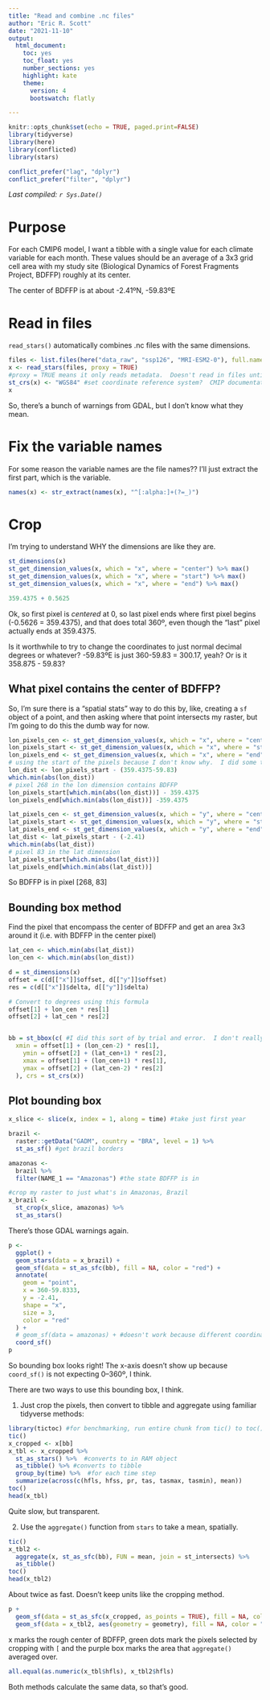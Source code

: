 ```yaml
---
title: "Read and combine .nc files"
author: "Eric R. Scott"
date: "2021-11-10"
output: 
  html_document: 
    toc: yes
    toc_float: yes
    number_sections: yes
    highlight: kate
    theme:
      version: 4
      bootswatch: flatly

---
```


```r
knitr::opts_chunk$set(echo = TRUE, paged.print=FALSE)
library(tidyverse)
library(here)
library(conflicted)
library(stars)

conflict_prefer("lag", "dplyr")
conflict_prefer("filter", "dplyr")
```

*Last compiled: `r Sys.Date()`*

# Purpose

For each CMIP6 model, I want a tibble with a single value for each climate variable for each month. These values should be an average of a 3x3 grid cell area with my study site (Biological Dynamics of Forest Fragments Project, BDFFP) roughly at its center.

The center of BDFFP is at about -2.41ºN, -59.83ºE


# Read in files

`read_stars()` automatically combines .nc files with the same dimensions.

```r
files <- list.files(here("data_raw", "ssp126", "MRI-ESM2-0"), full.names = TRUE)
x <- read_stars(files, proxy = TRUE) 
#proxy = TRUE means it only reads metadata.  Doesn't read in files until calculations are performed.
st_crs(x) <- "WGS84" #set coordinate reference system?  CMIP documentation say it's WGS84
x
```
So, there's a bunch of warnings from GDAL, but I don't know what they mean.

# Fix the variable names

For some reason the variable names are the file names??  I'll just extract the first part, which is the variable.

```r
names(x) <- str_extract(names(x), "^[:alpha:]+(?=_)")
```

# Crop

I'm trying to understand WHY the dimensions are like they are.

```r
st_dimensions(x)
st_get_dimension_values(x, which = "x", where = "center") %>% max()
st_get_dimension_values(x, which = "x", where = "start") %>% max()
st_get_dimension_values(x, which = "x", where = "end") %>% max()

359.4375 + 0.5625
```

Ok, so first pixel is *centered* at 0, so last pixel ends where first pixel begins (-0.5626 = 359.4375), and that does total 360º, even though the "last" pixel actually ends at 359.4375.

Is it worthwhile to try to change the coordinates to just normal decimal degrees or whatever?  -59.83ºE is just 360-59.83 = 300.17, yeah?  Or is it 358.875 - 59.83?

## What pixel contains the center of BDFFP?

So, I'm sure there is a "spatial stats" way to do this by, like, creating a `sf` object of a point, and then asking where that point intersects my raster, but I'm going to do this the dumb way for now.

```r
lon_pixels_cen <- st_get_dimension_values(x, which = "x", where = "center")
lon_pixels_start <- st_get_dimension_values(x, which = "x", where = "start")
lon_pixels_end <- st_get_dimension_values(x, which = "x", where = "end")
# using the start of the pixels because I don't know why.  I did some trial and error stuff and this worked?
lon_dist <- lon_pixels_start - (359.4375-59.83) 
which.min(abs(lon_dist))
# pixel 268 in the lon dimension contains BDFFP
lon_pixels_start[which.min(abs(lon_dist))] - 359.4375
lon_pixels_end[which.min(abs(lon_dist))] -359.4375
```

```r
lat_pixels_cen <- st_get_dimension_values(x, which = "y", where = "center")
lat_pixels_start <- st_get_dimension_values(x, which = "y", where = "start")
lat_pixels_end <- st_get_dimension_values(x, which = "y", where = "end")
lat_dist <- lat_pixels_start - (-2.41) 
which.min(abs(lat_dist)) 
# pixel 83 in the lat dimension
lat_pixels_start[which.min(abs(lat_dist))] 
lat_pixels_end[which.min(abs(lat_dist))]
```

So BDFFP is in pixel [268, 83]

## Bounding box method

Find the pixel that encompass the center of BDFFP and get an area 3x3 around it (i.e. with BDFFP in the center pixel)

```r
lat_cen <- which.min(abs(lat_dist))
lon_cen <- which.min(abs(lon_dist))

d = st_dimensions(x)
offset = c(d[["x"]]$offset, d[["y"]]$offset)
res = c(d[["x"]]$delta, d[["y"]]$delta)

# Convert to degrees using this formula
offset[1] + lon_cen * res[1]
offset[2] + lat_cen * res[2]


bb = st_bbox(c( #I did this sort of by trial and error.  I don't really understand.
  xmin = offset[1] + (lon_cen-2) * res[1],
	ymin = offset[2] + (lat_cen+1) * res[2],
	xmax = offset[1] + (lon_cen+1) * res[1],
	ymax = offset[2] + (lat_cen-2) * res[2]
  ), crs = st_crs(x))

```

## Plot bounding box

```r
x_slice <- slice(x, index = 1, along = time) #take just first year

brazil <- 
  raster::getData("GADM", country = "BRA", level = 1) %>%
  st_as_sf() #get brazil borders

amazonas <- 
  brazil %>%
  filter(NAME_1 == "Amazonas") #the state BDFFP is in

#crop my raster to just what's in Amazonas, Brazil
x_brazil <- 
  st_crop(x_slice, amazonas) %>%
  st_as_stars()
```

There's those GDAL warnings again.

```r
p <- 
  ggplot() +
  geom_stars(data = x_brazil) +
  geom_sf(data = st_as_sfc(bb), fill = NA, color = "red") +
  annotate(
    geom = "point",
    x = 360-59.8333,
    y = -2.41,
    shape = "x",
    size = 3,
    color = "red"
  ) +
  # geom_sf(data = amazonas) + #doesn't work because different coordinate systems I think
  coord_sf()
p
```

So bounding box looks right!  The x-axis doesn't show up because `coord_sf()` is not expecting 0--360º, I think.

There are two ways to use this bounding box, I think.

1. Just crop the pixels, then convert to tibble and aggregate using familiar tidyverse methods:

```r
library(tictoc) #for benchmarking, run entire chunk from tic() to toc() to get time.
tic()
x_cropped <- x[bb]
x_tbl <- x_cropped %>%
  st_as_stars() %>%  #converts to in RAM object
  as_tibble() %>% #converts to tibble
  group_by(time) %>%  #for each time step
  summarize(across(c(hfls, hfss, pr, tas, tasmax, tasmin), mean))
toc()
head(x_tbl)
```

Quite slow, but transparent.

2. Use the `aggregate()` function from `stars` to take a mean, spatially.

```r
tic()
x_tbl2 <- 
  aggregate(x, st_as_sfc(bb), FUN = mean, join = st_intersects) %>%
  as_tibble()
toc()
head(x_tbl2)
```

About twice as fast. Doesn't keep units like the cropping method.

```r
p + 
  geom_sf(data = st_as_sfc(x_cropped, as_points = TRUE), fill = NA, color = "green") +
  geom_sf(data = x_tbl2, aes(geometry = geometry), fill = NA, color = "purple")
```

x marks the rough center of BDFFP, green dots mark the pixels selected by cropping with `[` and the purple box marks the area that `aggregate()` averaged over.


```r
all.equal(as.numeric(x_tbl$hfls), x_tbl2$hfls)
```

Both methods calculate the same data, so that's good.


